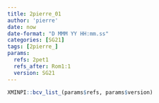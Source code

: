 ```yaml
---
title: 2pierre_01
author: 'pierre'
date: now
date-format: "D MMM YY HH:mm.ss"
categories: [SG21]
tags: [2pierre_]
params:
  refs: 2pet1
  refs_after: Rom1:1
  version: SG21
---
```


```r
XMINPI::bcv_list_(params$refs, params$version)
```


